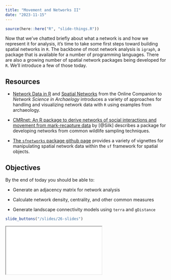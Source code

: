 ```yaml
---
title: "Movement and Networks II"
date: "2023-11-15"
---
```


```r
source(here::here("R", "slide-things.R"))
```

Now that we've chatted briefly about what a network is and how we represent it for analysis, it's time to take some first steps toward building spatial networks in `R`. The backbone of most network analysis is `igraph`, a package that is available for a number of programming languages. There are also a growing number of spatial network packages being developed for `R`. We'll introduce a few of those today.


## Resources

- <i class="fas fa-external-link-square-alt"></i> [Network Data in R](https://book.archnetworks.net/networkdata) and [Spatial Networks](https://book.archnetworks.net/spatialnetworks) from the Online Companion to *Network Science in Archaelogy* introduces a variety of approaches for handling and visualizing network data with `R` using examples from archaeology.

- <i class="fas fa-external-link-square-alt"></i>  [CMRnet: An R package to derive networks of social interactions and movement from mark-recapture data](https://besjournals.onlinelibrary.wiley.com/doi/full/10.1111/2041-210X.13502) by [@Silk] describes a package for developing networks from common wildlife sampling techniques.

- <i class="fas fa-external-link-square-alt"></i> [The `sfnetworks` package github page](https://luukvdmeer.github.io/sfnetworks/index.html) provides a variety of vignettes for manipulating spatial network data within the `sf` framework for spatial objects.


## Objectives

By the end of today you should be able to:

* Generate an adjacency matrix for network analysis

* Calculate network density, centrality, and other common measures

* Generate landscape connectivity models using `terra` and `gDistance`


```r
slide_buttons("/slides/26-slides")
```

<div>

```{=html}
<iframe class="slide-deck" src="/slides/26-slides.html"></iframe>
```

</div>